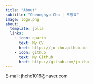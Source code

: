 ```yaml
---
title: "About"
subtitle: "Cheonghyo Cho | 조정효"
image: logo.png
about:
  template: jolla
  links:
    - icon: quarto
      text: My CV
      href: https://jo-cho.github.io
    - icon: github
      text: My Github
      href: https://github.com/jo-cho
---
```


E-mail: jhcho1016\@naver.com
